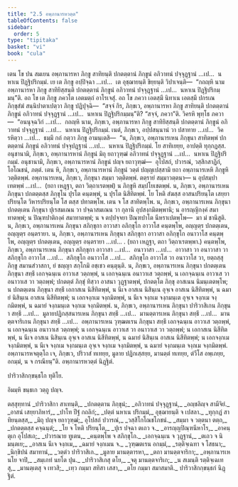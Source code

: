 ```yaml
---
title: "2.5 อพฺภานารหวตฺต"
tableOfContents: false
sidebar:
  order: 5
type: "tipitaka"
basket: "vi"
book: "cula"
---
```



<DynamicBreadcrumb />

<Division number="95" book="cula">

<Paragraph number="474" book="cula">
เตน โข ปน สมเยน อพฺภานารหา ภิกฺขู สาทิยนฺติ ปกตตฺตานํ ภิกฺขูนํ อภิวาทนํ ปจฺจุฏฺฐานํ …เป…  นหาเน ปิฏฺฐิปริกมฺมํ. เย เต ภิกฺขู อปฺปิจฺฉา …เป…  เต อุชฺฌายนฺติ ขิยฺยนฺติ วิปาเจนฺติ—  “กถญฺหิ นาม อพฺภานารหา ภิกฺขู สาทิยิสฺสนฺติ ปกตตฺตานํ ภิกฺขูนํ อภิวาทนํ ปจฺจุฏฺฐานํ …เป…  นหาเน ปิฏฺฐิปริกมฺมนฺ”ติ. อถ โข เต ภิกฺขู ภควโต เอตมตฺถํ อาโรเจสุํ.
</Paragraph>

<Paragraph number="475" book="cula">
อถ โข ภควา เอตสฺมึ นิทาเน เอตสฺมึ ปกรเณ ภิกฺขุสํฆํ สนฺนิปาตาเปตฺวา ภิกฺขู ปฏิปุจฺฉิ—  “สจฺจํ กิร, ภิกฺขเว, อพฺภานารหา ภิกฺขู สาทิยนฺติ ปกตตฺตานํ ภิกฺขูนํ อภิวาทนํ ปจฺจุฏฺฐานํ …เป…  นหาเน ปิฏฺฐิปริกมฺมนฺ”ติ? “สจฺจํ, ภควา”ติ. วิครหิ พุทฺโธ ภควา—  “อนนุจฺฉวิกํ …เป…  กถญฺหิ นาม, ภิกฺขเว, อพฺภานารหา ภิกฺขู สาทิยิสฺสนฺติ ปกตตฺตานํ ภิกฺขูนํ อภิวาทนํ ปจฺจุฏฺฐานํ …เป…  นหาเน ปิฏฺฐิปริกมฺมํ. เนตํ, ภิกฺขเว, อปฺปสนฺนานํ วา ปสาทาย …เป…  วิครหิตฺวา …เป…  ธมฺมึ กถํ กตฺวา ภิกฺขู อามนฺเตสิ—  “น, ภิกฺขเว, อพฺภานารเหน ภิกฺขุนา สาทิตพฺพํ ปกตตฺตานํ ภิกฺขูนํ อภิวาทนํ ปจฺจุปฏฺฐานํ …เป…  นหาเน ปิฏฺฐิปริกมฺมํ. โย สาทิเยยฺย, อาปตฺติ ทุกฺกฏสฺส. อนุชานามิ, ภิกฺขเว, อพฺภานารหานํ ภิกฺขูนํ มิถุ ยถาวุฑฺฒํ อภิวาทนํ ปจฺจุฏฺฐานํ …เป…  นหาเน ปิฏฺฐิปริกมฺมํ. อนุชานามิ, ภิกฺขเว, อพฺภานารหานํ ภิกฺขูนํ ปญฺจ ยถาวุฑฺฒํ—  อุโปสถํ, ปวารณํ, วสฺสิกสาฏิกํ, โอโณชนํ, ภตฺตํ. เตน หิ, ภิกฺขเว, อพฺภานารหานํ ภิกฺขูนํ วตฺตํ ปญฺญเปสฺสามิ ยถา อพฺภานารเหหิ ภิกฺขูหิ วตฺติตพฺพํ.
</Paragraph>

</Division>
<Division number="96" book="cula">

<Paragraph number="476" book="cula">
อพฺภานารเหน, ภิกฺขเว, ภิกฺขุนา สมฺมา วตฺติตพฺพํ. ตตฺรายํ สมฺมาวตฺตนา—
</Paragraph>

<Paragraph number="477" book="cula">
น อุปสมฺปาเทตพฺพํ …เป…  (ยถา เหฏฺฐา, ตถา วิตฺถาเรตพฺพํ) น ภิกฺขูหิ สมฺปโยเชตพฺพํ.
</Paragraph>

<Paragraph number="478" book="cula">
น, ภิกฺขเว, อพฺภานารเหน ภิกฺขุนา ปกตตฺตสฺส ภิกฺขุโน ปุรโต คนฺตพฺพํ, น ปุรโต นิสีทิตพฺพํ. โย โหติ สํฆสฺส อาสนปริยนฺโต เสยฺยาปริยนฺโต วิหารปริยนฺโต โส ตสฺส ปทาตพฺโพ. เตน จ โส สาทิตพฺโพ.
</Paragraph>

<Paragraph number="479" book="cula">
น, ภิกฺขเว, อพฺภานารเหน ภิกฺขุนา ปกตตฺเตน ภิกฺขุนา ปุเรสมเณน วา ปจฺฉาสมเณน วา กุลานิ อุปสงฺกมิตพฺพานิ; น อารญฺญิกงฺคํ สมาทาตพฺพํ; น ปิณฺฑปาติกงฺคํ สมาทาตพฺพํ; น จ ตปฺปจฺจยา ปิณฺฑปาโต นีหราเปตพฺโพ—  มา มํ ชานึสูติ.
</Paragraph>

<Paragraph number="480" book="cula">
น, ภิกฺขเว, อพฺภานารเหน ภิกฺขุนา สภิกฺขุกา อาวาสา อภิกฺขุโก อาวาโส คนฺตพฺโพ, อญฺญตฺร ปกตตฺเตน, อญฺญตฺร อนฺตรายา.
</Paragraph>

<Paragraph number="481" book="cula">
น, ภิกฺขเว, อพฺภานารเหน ภิกฺขุนา สภิกฺขุกา อาวาสา อภิกฺขุโก อนาวาโส คนฺตพฺโพ, อญฺญตฺร ปกตตฺเตน, อญฺญตฺร อนฺตรายา …เป… . (ยถา เหฏฺฐา, ตถา วิตฺถาเรตพฺพา.)
</Paragraph>

<Paragraph number="482" book="cula">
คนฺตพฺโพ, ภิกฺขเว, อพฺภานารเหน ภิกฺขุนา สภิกฺขุกา อาวาสา …เป…  อนาวาสา …เป…  อาวาสา วา อนาวาสา วา สภิกฺขุโก อาวาโส …เป…  สภิกฺขุโก อนาวาโส …เป…  สภิกฺขุโก อาวาโส วา อนาวาโส วา, ยตฺถสฺสุ ภิกฺขู สมานสํวาสกา, ยํ ชญฺญา สกฺโกมิ อชฺเชว คนฺตุนฺติ.
</Paragraph>

<Paragraph number="483" book="cula">
น, ภิกฺขเว, อพฺภานารเหน ภิกฺขุนา ปกตตฺเตน ภิกฺขุนา สทฺธึ เอกจฺฉนฺเน อาวาเส วตฺถพฺพํ, น เอกจฺฉนฺเน อนาวาเส วตฺถพฺพํ, น เอกจฺฉนฺเน อาวาเส วา อนาวาเส วา วตฺถพฺพํ; ปกตตฺตํ ภิกฺขุํ ทิสฺวา อาสนา วุฏฺฐาตพฺพํ, ปกตตฺโต ภิกฺขุ อาสเนน นิมนฺเตตพฺโพ; น ปกตตฺเตน ภิกฺขุนา สทฺธึ เอกาสเน นิสีทิตพฺพํ, น นีเจ อาสเน นิสินฺเน อุจฺเจ อาสเน นิสีทิตพฺพํ, น ฉมายํ นิสินฺเน อาสเน นิสีทิตพฺพํ; น เอกจงฺกเม จงฺกมิตพฺพํ, น นีเจ จงฺกเม จงฺกมนฺเต อุจฺเจ จงฺกเม จงฺกมิตพฺพํ, น ฉมายํ จงฺกมนฺเต จงฺกเม จงฺกมิตพฺพํ.
</Paragraph>

<Paragraph number="484" book="cula">
น, ภิกฺขเว, อพฺภานารเหน ภิกฺขุนา ปาริวาสิเกน ภิกฺขุนา สทฺธึ …เป…  มูลายปฏิกสฺสนารเหน ภิกฺขุนา สทฺธึ …เป…  มานตฺตารเหน ภิกฺขุนา สทฺธึ …เป…  มานตฺตจาริเกน ภิกฺขุนา สทฺธึ …เป…  อพฺภานารเหน วุฑฺฒตเรน ภิกฺขุนา สทฺธึ เอกจฺฉนฺเน อาวาเส วตฺถพฺพํ, น เอกจฺฉนฺเน อนาวาเส วตฺถพฺพํ; น เอกจฺฉนฺเน อาวาเส วา อนาวาเส วา วตฺถพฺพํ; น เอกาสเน นิสีทิตพฺพํ, น นีเจ อาสเน นิสินฺเน อุจฺเจ อาสเน นิสีทิตพฺพํ, น ฉมายํ นิสินฺเน อาสเน นิสีทิตพฺพํ; น เอกจงฺกเม จงฺกมิตพฺพํ, น นีเจ จงฺกเม จงฺกมนฺเต อุจฺเจ จงฺกเม จงฺกมิตพฺพํ, น ฉมายํ จงฺกมนฺเต จงฺกเม จงฺกมิตพฺพํ.
</Paragraph>

<Paragraph number="485" book="cula">
อพฺภานารหจตุตฺโถ เจ, ภิกฺขเว, ปริวาสํ ทเทยฺย, มูลาย ปฏิกเสฺสยฺย, มานตฺตํ ทเทยฺย, ตํวีโส อพฺเภยฺย, อกมฺมํ, น จ กรณียนฺ”ติ.

</Paragraph>
</Division>

<Paragraph number="486" book="cula">
อพฺภานารหวตฺตํ นิฏฺฐิตํ.

  
ปาริวาสิกกฺขนฺธโก ทุติโย.

  
อิมมฺหิ ขนฺธเก วตฺถู ปญฺจ.



</Paragraph>

<Paragraph number="487" type="center" book="cula">
ตสฺสุทฺทานํ


</Paragraph>

<Paragraph number="488" type="verses" book="cula">
_ปาริวาสิกา สาเทนฺติ,_  
_ปกตตฺตาน ภิกฺขุนํ;_  
_อภิวาทนํ ปจฺจุฏฺฐานํ,_  
_อญฺชลิญฺจ สามีจิยํ._  

</Paragraph>

<Paragraph number="489" type="verses" book="cula">
_อาสนํ เสยฺยาภิหารํ,_  
_ปาโท ปีฐํ กถลิกํ;_  
_ปตฺตํ นหาเน ปริกมฺมํ,_  
อุชฺฌายนฺติ จ เปสลา._  

</Paragraph>

<Paragraph number="490" type="verses" book="cula">
_ทุกฺกฏํ สาทิยนฺตสฺส,_  
_มิถุ ปญฺจ ยถาวุฑฺฒํ;_  
อุโปสถํ ปวารณํ,_  
_วสฺสิโกโณชโภชนํ._  

</Paragraph>

<Paragraph number="491" type="verses" book="cula">
_สมฺมา จ วตฺตนา ตตฺถ,_  
_ปกตตฺตสฺส คจฺฉนฺตํ;_  
_โย จ โหติ ปริยนฺโต,_  
_ปุเร ปจฺฉา ตเถว จ._  

</Paragraph>

<Paragraph number="492" type="verses" book="cula">
_อารญฺญปิณฺฑนีหาโร,_  
_อาคนฺตุเก อุโปสเถ;_  
_ปวารณาย ทูเตน,_  
_คนฺตพฺโพ จ สภิกฺขุโก._  

</Paragraph>

<Paragraph number="493" type="verses" book="cula">
_เอกจฺฉนฺเน จ วุฏฺฐานํ,_  
_ตเถว จ นิมนฺตเย;_  
_อาสเน นีเจ จงฺกเม,_  
_ฉมายํ จงฺกเมน จ._  

</Paragraph>

<Paragraph number="494" type="verses" book="cula">
_วุฑฺฒตเรน อกมฺมํ,_  
_รตฺติจฺเฉทา จ โสธนา;_  
_นิกฺขิปนํ สมาทานํ,_  
_วตฺตํว ปาริวาสิเก._  

</Paragraph>

<Paragraph number="495" type="verses" book="cula">
_มูลาย มานตฺตารหา,_  
_ตถา มานตฺตจาริกา;_  
_อพฺภานารเห นโย จาปิ,_  
_สมฺเภทํ นยโต ปุน._  

</Paragraph>

<Paragraph number="496" type="verses" book="cula">
_ปาริวาสิเกสุ ตโย,_  
_จตุ มานตฺตจาริเก;_  
_น สเมนฺติ รตฺติจฺเฉเทสุ,_  
_มานตฺเตสุ จ เทวสิ;_  
_เทฺว กมฺมา สทิสา เสสา,_  
_ตโย กมฺมา สมาสมาติ._  


</Paragraph>

<Paragraph number="497" type="center" book="cula">
ปาริวาสิกกฺขนฺธกํ นิฏฺฐิตํ.
</Paragraph>